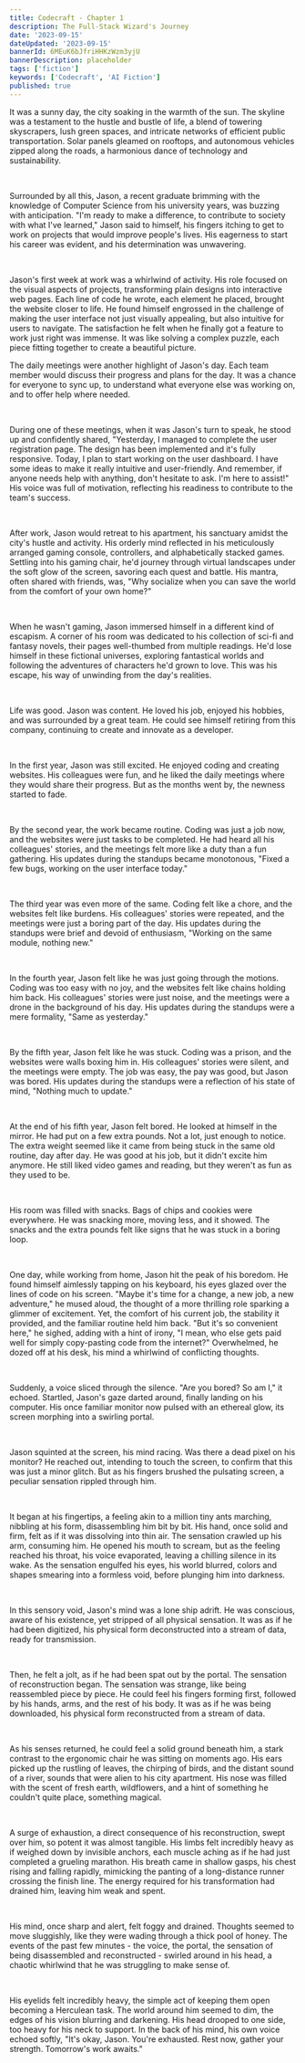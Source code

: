 ```yaml
---
title: Codecraft - Chapter 1
description: The Full-Stack Wizard's Journey
date: '2023-09-15'
dateUpdated: '2023-09-15'
bannerId: 6MEuK6bJfriHHKzWzm3yjU
bannerDescription: placeholder
tags: ['fiction']
keywords: ['Codecraft', 'AI Fiction']
published: true 
---
```


It was a sunny day, the city soaking in the warmth of the sun. The skyline was a testament to the hustle and bustle of life, a blend of towering skyscrapers, lush green spaces, and intricate networks of efficient public transportation. Solar panels gleamed on rooftops, and autonomous vehicles zipped along the roads, a harmonious dance of technology and sustainability.

<br />

Surrounded by all this, Jason, a recent graduate brimming with the knowledge of Computer Science from his university years, was buzzing with anticipation. "I'm ready to make a difference, to contribute to society with what I've learned," Jason said to himself, his fingers itching to get to work on projects that would improve people's lives. His eagerness to start his career was evident, and his determination was unwavering.

<br />

Jason's first week at work was a whirlwind of activity. His role focused on the visual aspects of projects, transforming plain designs into interactive web pages. Each line of code he wrote, each element he placed, brought the website closer to life. He found himself engrossed in the challenge of making the user interface not just visually appealing, but also intuitive for users to navigate. The satisfaction he felt when he finally got a feature to work just right was immense. It was like solving a complex puzzle, each piece fitting together to create a beautiful picture.
<br />

The daily meetings were another highlight of Jason's day. Each team member would discuss their progress and plans for the day. It was a chance for everyone to sync up, to understand what everyone else was working on, and to offer help where needed.

<br />

During one of these meetings, when it was Jason's turn to speak, he stood up and confidently shared, "Yesterday, I managed to complete the user registration page. The design has been implemented and it's fully responsive. Today, I plan to start working on the user dashboard. I have some ideas to make it really intuitive and user-friendly. And remember, if anyone needs help with anything, don't hesitate to ask. I'm here to assist!" His voice was full of motivation, reflecting his readiness to contribute to the team's success.

<br />

After work, Jason would retreat to his apartment, his sanctuary amidst the city's hustle and activity. His orderly mind reflected in his meticulously arranged gaming console, controllers, and alphabetically stacked games. Settling into his gaming chair, he'd journey through virtual landscapes under the soft glow of the screen, savoring each quest and battle. His mantra, often shared with friends, was, "Why socialize when you can save the world from the comfort of your own home?"

<br />

When he wasn't gaming, Jason immersed himself in a different kind of escapism. A corner of his room was dedicated to his collection of sci-fi and fantasy novels, their pages well-thumbed from multiple readings. He'd lose himself in these fictional universes, exploring fantastical worlds and following the adventures of characters he'd grown to love. This was his escape, his way of unwinding from the day's realities.

<br />

Life was good. Jason was content. He loved his job, enjoyed his hobbies, and was surrounded by a great team. He could see himself retiring from this company, continuing to create and innovate as a developer.

<br />

In the first year, Jason was still excited. He enjoyed coding and creating websites. His colleagues were fun, and he liked the daily meetings where they would share their progress. But as the months went by, the newness started to fade.

<br />

By the second year, the work became routine. Coding was just a job now, and the websites were just tasks to be completed. He had heard all his colleagues' stories, and the meetings felt more like a duty than a fun gathering. His updates during the standups became monotonous, "Fixed a few bugs, working on the user interface today."

<br />

The third year was even more of the same. Coding felt like a chore, and the websites felt like burdens. His colleagues' stories were repeated, and the meetings were just a boring part of the day. His updates during the standups were brief and devoid of enthusiasm, "Working on the same module, nothing new."

<br />

In the fourth year, Jason felt like he was just going through the motions. Coding was too easy with no joy, and the websites felt like chains holding him back. His colleagues' stories were just noise, and the meetings were a drone in the background of his day. His updates during the standups were a mere formality, "Same as yesterday."

<br />

By the fifth year, Jason felt like he was stuck. Coding was a prison, and the websites were walls boxing him in. His colleagues' stories were silent, and the meetings were empty. The job was easy, the pay was good, but Jason was bored. His updates during the standups were a reflection of his state of mind, "Nothing much to update."

<br />

At the end of his fifth year, Jason felt bored. He looked at himself in the mirror. He had put on a few extra pounds. Not a lot, just enough to notice. The extra weight seemed like it came from being stuck in the same old routine, day after day. He was good at his job, but it didn't excite him anymore. He still liked video games and reading, but they weren't as fun as they used to be.

<br />

His room was filled with snacks. Bags of chips and cookies were everywhere. He was snacking more, moving less, and it showed. The snacks and the extra pounds felt like signs that he was stuck in a boring loop.

<br />

One day, while working from home, Jason hit the peak of his boredom. He found himself aimlessly tapping on his keyboard, his eyes glazed over the lines of code on his screen. "Maybe it's time for a change, a new job, a new adventure," he mused aloud, the thought of a more thrilling role sparking a glimmer of excitement. Yet, the comfort of his current job, the stability it provided, and the familiar routine held him back. "But it's so convenient here," he sighed, adding with a hint of irony, "I mean, who else gets paid well for simply copy-pasting code from the internet?" Overwhelmed, he dozed off at his desk, his mind a whirlwind of conflicting thoughts.

<br />

Suddenly, a voice sliced through the silence. "Are you bored? So am I," it echoed. Startled, Jason's gaze darted around, finally landing on his computer. His once familiar monitor now pulsed with an ethereal glow, its screen morphing into a swirling portal.

<br />

Jason squinted at the screen, his mind racing. Was there a dead pixel on his monitor? He reached out, intending to touch the screen, to confirm that this was just a minor glitch. But as his fingers brushed the pulsating screen, a peculiar sensation rippled through him.

<br />

It began at his fingertips, a feeling akin to a million tiny ants marching, nibbling at his form, disassembling him bit by bit. His hand, once solid and firm, felt as if it was dissolving into thin air. The sensation crawled up his arm, consuming him. He opened his mouth to scream, but as the feeling reached his throat, his voice evaporated, leaving a chilling silence in its wake. As the sensation engulfed his eyes, his world blurred, colors and shapes smearing into a formless void, before plunging him into darkness.

<br />

In this sensory void, Jason's mind was a lone ship adrift. He was conscious, aware of his existence, yet stripped of all physical sensation. It was as if he had been digitized, his physical form deconstructed into a stream of data, ready for transmission.

<br />

Then, he felt a jolt, as if he had been spat out by the portal. The sensation of reconstruction began. The sensation was strange, like being reassembled piece by piece. He could feel his fingers forming first, followed by his hands, arms, and the rest of his body. It was as if he was being downloaded, his physical form reconstructed from a stream of data.

<br />

As his senses returned, he could feel a solid ground beneath him, a stark contrast to the ergonomic chair he was sitting on moments ago. His ears picked up the rustling of leaves, the chirping of birds, and the distant sound of a river, sounds that were alien to his city apartment. His nose was filled with the scent of fresh earth, wildflowers, and a hint of something he couldn't quite place, something magical.

<br />

A surge of exhaustion, a direct consequence of his reconstruction, swept over him, so potent it was almost tangible. His limbs felt incredibly heavy as if weighed down by invisible anchors, each muscle aching as if he had just completed a grueling marathon. His breath came in shallow gasps, his chest rising and falling rapidly, mimicking the panting of a long-distance runner crossing the finish line. The energy required for his transformation had drained him, leaving him weak and spent.

<br />

His mind, once sharp and alert, felt foggy and drained. Thoughts seemed to move sluggishly, like they were wading through a thick pool of honey. The events of the past few minutes - the voice, the portal, the sensation of being disassembled and reconstructed - swirled around in his head, a chaotic whirlwind that he was struggling to make sense of.

<br />

His eyelids felt incredibly heavy, the simple act of keeping them open becoming a Herculean task. The world around him seemed to dim, the edges of his vision blurring and darkening. His head drooped to one side, too heavy for his neck to support. In the back of his mind, his own voice echoed softly, "It's okay, Jason. You're exhausted. Rest now, gather your strength. Tomorrow's work awaits."

